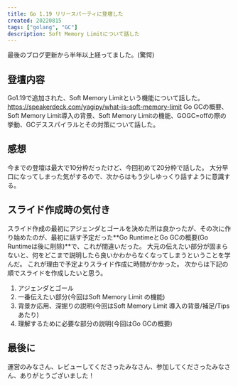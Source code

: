 ```yaml
---
title: Go 1.19 リリースパーティに登壇した
created: 20220815
tags: ["golang", "GC"]
description: Soft Memory Limitについて話した
---
```


最後のブログ更新から半年以上経ってました。(驚愕)

## 登壇内容
Go1.19で追加された、Soft Memory Limitという機能について話した。
https://speakerdeck.com/yagipy/what-is-soft-memory-limit
Go GCの概要、Soft Memory Limit導入の背景、Soft Memory Limitの機能、GOGC=offの際の挙動、GCデススパイラルとその対策について話した。

## 感想
今までの登壇は最大で10分枠だったけど、今回初めて20分枠で話した。
大分早口になってしまった気がするので、次からはもう少しゆっくり話すように意識する。

## スライド作成時の気付き
スライド作成の最初にアジェンダとゴールを決めた所は良かったが、その次に作り始めたのが、最初に話す予定だった**Go RuntimeとGo GCの概要(Go Runtimeは後に削除)**で、これが間違いだった。
大元の伝えたい部分が固まらないと、何をどこまで説明したら良いかわからなくなってしまうということを学んだ。
これが理由で予定よりスライド作成に時間がかかった。
次からは下記の順でスライドを作成したいと思う。

1. アジェンダとゴール
2. 一番伝えたい部分(今回はSoft Memory Limit の機能)
3. 背景か応用、深掘りの説明(今回はSoft Memory Limit 導入の背景/補足/Tipsあたり)
4. 理解するために必要な部分の説明(今回はGo GCの概要)

## 最後に
運営のみなさん、レビューしてくださったみなさん、参加してくださったみなさん、ありがとうございました！

